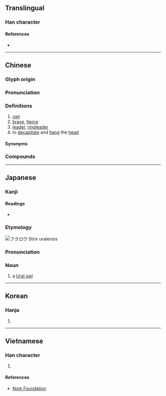 {{character info/new}}
{{also|枭}}
==Translingual==

===Han character===
{{Han char|rn=75|rad=木|as=07|sn=11|four=27904|canj=HAYD}}

====References====
* {{Han ref|kx=0529.160|dkj=14861|dj=0918.010|hdz=21217.110|uh=689F|ud=26783|bh=B1FA|bd=45562}}

----

==Chinese==
{{zh-forms|s=枭}}

===Glyph origin===
{{Han etym}}

===Pronunciation===
{{zh-pron
|m=xiāo
|c=hiu1
|mc=y
|oc=y
|ma=
|cat=n,a,v
}}

===Definitions===
{{zh-hanzi}}

# [[owl]]
# [[brave]], [[fierce]]
# [[leader]], [[ringleader]]
# to [[decapitate]] and [[hang]] the [[head]]

====Synonyms====
{{zh-dial|貓頭鷹}}

===Compounds===
{{zh-der|毒梟|夜梟|梟雄|梟首|梟首示眾|鹽梟|鴟梟}}

{{zh-cat|Owls}}

----

==Japanese==
{{wikispecies|Strix uralensis}}

===Kanji===
{{ja-kanji|grade=|rs=木07}}

====Readings====
* {{ja-readings|goon=[[きょう]] (kyō)|kanon=[[きょう]] (kyō)|kun=[[ふくろう]] (fukurō)}}

===Etymology===
{{swp|lang=ja|フクロウ}}
{{swp|lang=ja|フクロウ目}}
[[File:Uralka4.jpg|thumb|フクロウ ''Strix uralensis'']]
{{ja-kanjitab|ふくろう|yomi=k}}
{{rfe|lang=ja}}

===Pronunciation===
{{ja-pron|ふくろう|acc=2|acc2=3|dev=1}}

===Noun===
{{ja-noun|ふくろう|フクロウ|hhira=ふくろふ}}

# a [[Ural owl]]

{{C|ja|Owls|sort=ふくろう}}

----

==Korean==

===Hanja===
{{ko-hanja|hangeul=효|eumhun=|rv=hyo|mr=hyo|y=hyo}}

# {{defn|lang=ko|sort=木07}}

----

==Vietnamese==

===Han character===
{{vi-hantu|[[kiêu]]|rs=木07}}

# {{defn|lang=vi|sort=木07}}

====References====
* [http://nomfoundation.org/common/nom_details.php?codepoint=689f Nom Foundation]